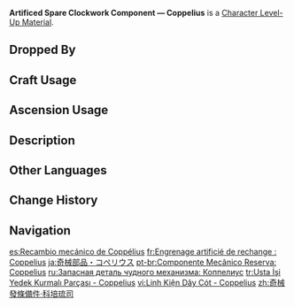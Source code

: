 {{Item Infobox
|id           = 113050
|title        = Ar&shy;ti&shy;ficed Spare Clock&shy;work Com&shy;po&shy;nent — Cop&shy;pe&shy;li&shy;us
|image        = Item Artificed Spare Clockwork Component — Coppelius.png
|type         = Character Level-Up Materials
|group        = Normal Boss Drops
|invCategory  = Character Development Items
|quality      = 4
|description  = An artificed spare clockwork component belonging to Coppelius. It powers this artificed dancer.<br>The artificed dancer whirls to a platinum tune, performing an unending waltz of icewind. Coppelius's dance will not stop. He will continue whirling till the bell tolls.
|source1      = Dropped by Lv. 30+ [[Icewind Suite: Nemesis of Coppelius]]
}}
'''Artificed Spare Clockwork Component — Coppelius''' is a [[Character Level-Up Material]].

==Dropped By==
{{Dropped By|level=30}}

==Craft Usage==
{{Craft Usage}}

==Ascension Usage==
{{Ascension Usage}}

==Description==
{{Description|An artificed spare clockwork component belonging to Coppelius. It powers this artificed dancer.<br>
The artificed dancer whirls to a platinum tune, performing an unending waltz of icewind. [[Coppelius]]'s dance will not stop. He will continue whirling till the bell tolls.<br>In the original Clockwork Coppelia, Coppelius was the clockwork lady's creator and suitor. These are excerpts from the audience members' recollection:<br>"Mine heart is decided, from today forth, I shall not seek those that make me happy, but bring happiness to those I choose."<br>"This is completely absurd, yet also absurdly commonplace. The wise always take orders from fools, and life is but a vulgar comedy."|[[Archive]]}}

==Other Languages==
{{Other Languages
|en       = Artificed Spare Clockwork Component &ndash; Coppelius
|zhs      = 奇械发条备件・科培琉司
|zhs_rm   = 
|zht      = 奇械發條備件・科培琉司
|zht_rm   = 
|zh_tl    = 
|ja       = 奇械部品・コペリウス
|ja_rm    = Kikai Buhin &ndash; Koperiusu{{Assumed}}
|ja_tl    = 
|ko       = 오토마톤 태엽 감개・코펠리우스
|ko_tl    = Automaton Winding Button &ndash; Coppelius
|es       = Recambio mecánico de Coppélius
|es_tl    = Coppelius's Mechanical Replacement Part
|fr       = Engrenage artificié de rechange&nbsp;: Coppelius
|fr_tl    = Artificied Spare Gear: Coppelius
|ru       = Запасная деталь чудного механизма: Коппелиус
|ru_tl    = Strange Mechanism's Spare Component: Coppelius
|th       = Artificed Spare Clockwork Component &ndash; Coppelius
|vi       = Linh Kiện Dây Cót &ndash; Coppelius
|vi_tl    = Winding Component - Coppelius
|de       = Neuartiges Uhrwerk-Ersatzteil &ndash; Coppelius
|de_tl    = Novel Clockwork Spare Part &ndash; Coppelius
|id       = Artificed Spare Clockwork Component &ndash; Coppelius
|pt       = Componente Mecânico Reserva: Coppelius
|pt_tl    = 
|tr       = Usta İşi Yedek Kurmalı Parçası &ndash; Coppelius
|tr_tl    = Craftmaster's Spare Winding Part &ndash; Coppelius
|it       = Componente meccanico di ricambio artificiale (Coppelius)
|it_tl    = Artificial Spare Mechanic Component (Coppelius)
}}

==Change History==
{{Change History|4.0}}

==Navigation==
{{Development Item Navbox|Character Level-Up Materials}}

[[es:Recambio mecánico de Coppélius]]
[[fr:Engrenage artificié de rechange : Coppelius]]
[[ja:奇械部品・コペリウス]]
[[pt-br:Componente Mecânico Reserva: Coppelius]]
[[ru:Запасная деталь чудного механизма: Коппелиус]]
[[tr:Usta İşi Yedek Kurmalı Parçası - Coppelius]]
[[vi:Linh Kiện Dây Cót - Coppelius]]
[[zh:奇械發條備件·科培琉司]]